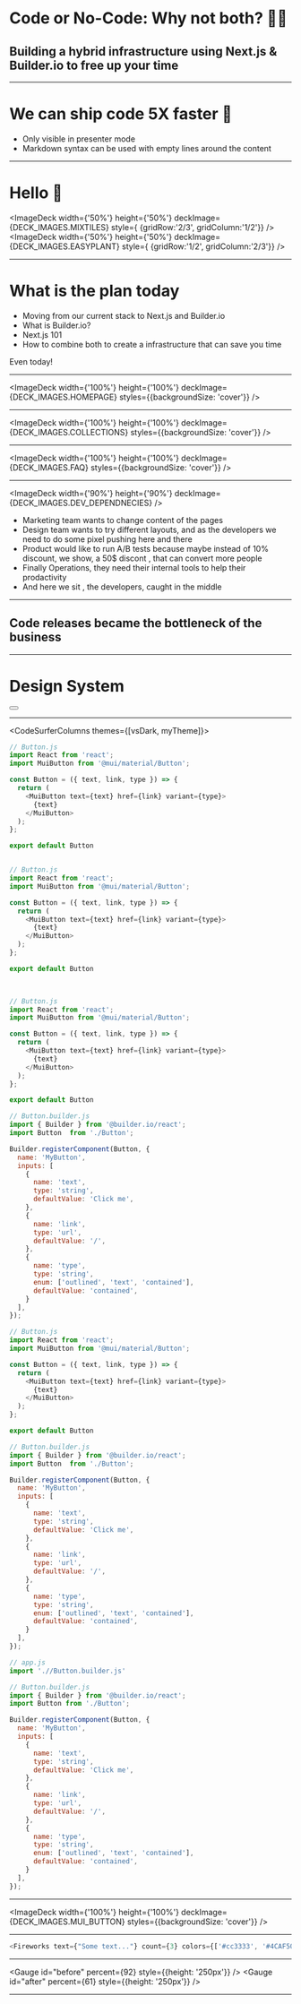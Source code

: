 



<ClosedBottleneck />

# Code or No-Code: Why not both? 🤷‍♀️

<Steps>

## Building a hybrid infrastructure using Next.js & Builder.io to free up your time

</Steps>

---

# We can ship code 5X faster 🚀

<Notes>

- Only visible in presenter mode
- Markdown syntax can be used with empty lines around the content

</Notes>

---

# Hello 👋

<IntroGrid>
  <ImageDeck width={'100%'} height={'100%'} deckImage={DECK_IMAGES.RON} style={ {gridRow:'1/2', gridColumn:'1/3'}} />

  <Steps>

  <ImageDeck width={'50%'} height={'50%'} deckImage={DECK_IMAGES.MIXTILES}  style={ {gridRow:'2/3', gridColumn:'1/2'}} />
  <ImageDeck width={'50%'} height={'50%'} deckImage={DECK_IMAGES.EASYPLANT} style={ {gridRow:'1/2', gridColumn:'2/3'}} />

  </Steps>
</IntroGrid>

---

# What is the plan today

<Steps>

- Moving from our current stack to Next.js and Builder.io
- What is Builder.io?
- Next.js 101
- How to combine both to create a infrastructure that can save you time 

</Steps>

<Notes>
  Even today!
</Notes>

---

<ImageDeck width={'100%'} height={'100%'} deckImage={DECK_IMAGES.HOMEPAGE} styles={{backgroundSize: 'cover'}} />

 ---

<ImageDeck width={'100%'} height={'100%'} deckImage={DECK_IMAGES.COLLECTIONS} styles={{backgroundSize: 'cover'}} />

---

<ImageDeck width={'100%'} height={'100%'} deckImage={DECK_IMAGES.FAQ} styles={{backgroundSize: 'cover'}} />

---

<ImageDeck width={'90%'} height={'90%'} deckImage={DECK_IMAGES.DEV_DEPENDNECIES} />

<Notes>

- Marketing team wants to change content of the pages
- Design team wants to try different layouts, and as the developers we need to do some pixel pushing here and there
- Product would like to run A/B tests because maybe instead of 10% discount, we show, a 50$ discont , that can convert more people
- Finally Operations, they need their internal tools to help their prodactivity
- And here we sit , the developers, caught in the middle

</Notes>

---

## Code releases became the bottleneck of the business
<ClosedBottleneck initialDelay={4000} interval={300}  />

---

<div style={{display: 'flex', justifyContent: 'center', alinItems:'center', marginBottom: '30px'}}>
  <h1 style={{marginTop: 0, marginBottom: 0, marginLeft: 0}}>Design System</h1>
  <ImageDeck deckImage={DECK_IMAGES.DESIGN_SYSTEM} style={{ width: '64px', height: '64px', marginTop: '11px' }} />
</div>

<Steps>
  <div>
    <Button text="My Button" href="./" />
  </div>
</Steps>

 
---

<CodeSurferColumns themes={[vsDark, myTheme]}>

<Step>

```js showNumbers
// Button.js
import React from 'react';
import MuiButton from '@mui/material/Button';

const Button = ({ text, link, type }) => {
  return (
    <MuiButton text={text} href={link} variant={type}>
      {text}
    </MuiButton>
  );
};

export default Button
```

```js
```

</Step>

<Step>

```js showNumbers 5[16:38]
// Button.js
import React from 'react';
import MuiButton from '@mui/material/Button';

const Button = ({ text, link, type }) => {
  return (
    <MuiButton text={text} href={link} variant={type}>
      {text}
    </MuiButton>
  );
};

export default Button
```

```js
 
```

</Step>

<Step>

```js showNumbers 5[16:38]
// Button.js
import React from 'react';
import MuiButton from '@mui/material/Button';

const Button = ({ text, link, type }) => {
  return (
    <MuiButton text={text} href={link} variant={type}>
      {text}
    </MuiButton>
  );
}; 

export default Button 
```

```js showNumbers
// Button.builder.js
import { Builder } from '@builder.io/react';
import Button  from './Button';

Builder.registerComponent(Button, {
  name: 'MyButton',
  inputs: [
    {
      name: 'text',
      type: 'string',
      defaultValue: 'Click me',
    },
    {
      name: 'link',
      type: 'url',
      defaultValue: '/',
    },
    {
      name: 'type',
      type: 'string',
      enum: ['outlined', 'text', 'contained'],
      defaultValue: 'contained',
    }
  ],
});
```

</Step>

<Step>

```js showNumbers 5[16:38]
// Button.js 
import React from 'react';
import MuiButton from '@mui/material/Button';

const Button = ({ text, link, type }) => {
  return (
    <MuiButton text={text} href={link} variant={type}>
      {text}
    </MuiButton>
  );
}; 

export default Button 
```

```js showNumbers 6,9,14,19
// Button.builder.js
import { Builder } from '@builder.io/react';
import Button  from './Button';

Builder.registerComponent(Button, {
  name: 'MyButton',
  inputs: [
    {
      name: 'text',
      type: 'string',
      defaultValue: 'Click me',
    },
    {
      name: 'link',
      type: 'url',
      defaultValue: '/',
    },
    {
      name: 'type',
      type: 'string',
      enum: ['outlined', 'text', 'contained'],
      defaultValue: 'contained',
    }
  ],
});
```

</Step>

<Step>

```js
// app.js 
import './/Button.builder.js'
```

```js showNumbers 6,9,14,19
// Button.builder.js
import { Builder } from '@builder.io/react';
import Button from './Button';

Builder.registerComponent(Button, {
  name: 'MyButton',
  inputs: [
    {  
      name: 'text',
      type: 'string',
      defaultValue: 'Click me',
    },
    {
      name: 'link',
      type: 'url',
      defaultValue: '/',
    },
    {
      name: 'type',
      type: 'string',
      enum: ['outlined', 'text', 'contained'],
      defaultValue: 'contained',
    }
  ],
});
```

</Step>

</CodeSurferColumns>

---

<ImageDeck width={'100%'} height={'100%'} deckImage={DECK_IMAGES.MUI_BUTTON} styles={{backgroundSize: 'cover'}} />

<Steps>

<div>
  <RandomlyPlaced top={29} left={39} style={{width: '20%', height: '20%'}}>
    <ImageDeck deckImage={DECK_IMAGES.COMPONENTS_ONLY_MODE} width={'100%'} height={'100%'} />
  </RandomlyPlaced>
</div>
</Steps>

---

<CodeSurfer theme={vsDark}>

```js
<Fireworks text={"Some text..."} count={3} colors={['#cc3333', '#4CAF50', '#81C784']} interval={500} />
``` 

</CodeSurfer>

---

<Gauge id="before" percent={92} style={{height: '250px'}} />
<Gauge id="after" percent={61} style={{height: '250px'}} />

---

<div style={{width: '100vw', height: '100vh'}}>
  <BuilderSlideSection/>
</div>